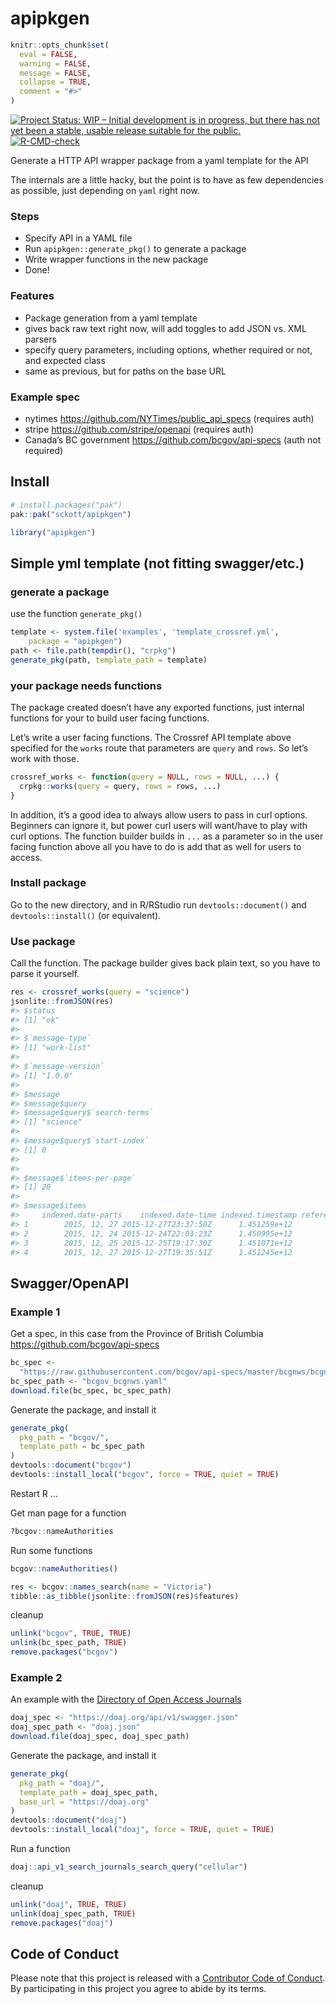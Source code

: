 apipkgen
========

```r
knitr::opts_chunk$set(
  eval = FALSE,
  warning = FALSE,
  message = FALSE,
  collapse = TRUE,
  comment = "#>"
)
```

[![Project Status: WIP – Initial development is in progress, but there has not yet been a stable, usable release suitable for the public.](https://www.repostatus.org/badges/latest/wip.svg)](https://www.repostatus.org/#wip)
[![R-CMD-check](https://github.com/sckott/apipkgen/actions/workflows/check.yml/badge.svg)](https://github.com/sckott/apipkgen/actions/workflows/check.yml)

Generate a HTTP API wrapper package from a yaml template for the API

The internals are a little hacky, but the point is to have as few dependencies as possible, just depending on `yaml` right now.

### Steps

* Specify API in a YAML file
* Run `apipkgen::generate_pkg()` to generate a package
* Write wrapper functions in the new package
* Done!

### Features

* Package generation from a yaml template
* gives back raw text right now, will add toggles to add JSON vs. XML parsers
* specify query parameters, including options, whether required or not, and expected class
* same as previous, but for paths on the base URL

### Example spec

* nytimes <https://github.com/NYTimes/public_api_specs> (requires auth)
* stripe <https://github.com/stripe/openapi> (requires auth)
* Canada's BC government <https://github.com/bcgov/api-specs> (auth not required)

## Install

```r
# install.packages("pak")
pak::pak("sckott/apipkgen")
```

```r
library("apipkgen")
```

## Simple yml template (not fitting swagger/etc.)

### generate a package

use the function `generate_pkg()`

```r
template <- system.file('examples', 'template_crossref.yml',
    package = "apipkgen")
path <- file.path(tempdir(), "crpkg")
generate_pkg(path, template_path = template)
```

### your package needs functions

The package created doesn't have any exported functions, just internal functions for your to build user facing functions.

Let's write a user facing functions. The Crossref API template above specified for the `works` route that parameters are `query` and `rows`. So let's work with those.

```r
crossref_works <- function(query = NULL, rows = NULL, ...) {
  crpkg::works(query = query, rows = rows, ...)
}
```

In addition, it's a good idea to always allow users to pass in curl options. Beginners can ignore it, but power curl users will want/have to play with curl options. The function builder builds in `...` as a parameter so in the user facing function above all you have to do is add that as well for users to access.

### Install package

Go to the new directory, and in R/RStudio run `devtools::document()` and `devtools::install()` (or equivalent).

### Use package

Call the function. The package builder gives back plain text, so you have to parse it yourself.

```r
res <- crossref_works(query = "science")
jsonlite::fromJSON(res)
#> $status
#> [1] "ok"
#>
#> $`message-type`
#> [1] "work-list"
#>
#> $`message-version`
#> [1] "1.0.0"
#>
#> $message
#> $message$query
#> $message$query$`search-terms`
#> [1] "science"
#>
#> $message$query$`start-index`
#> [1] 0
#>
#>
#> $message$`items-per-page`
#> [1] 20
#>
#> $message$items
#>     indexed.date-parts    indexed.date-time indexed.timestamp reference-count
#> 1        2015, 12, 27 2015-12-27T23:37:50Z      1.451259e+12               0
#> 2        2015, 12, 24 2015-12-24T22:03:23Z      1.450995e+12               0
#> 3        2015, 12, 25 2015-12-25T19:17:30Z      1.451071e+12               0
#> 4        2015, 12, 27 2015-12-27T19:35:51Z      1.451245e+12               0
```

## Swagger/OpenAPI


### Example 1

Get a spec, in this case from the Province of British Columbia <https://github.com/bcgov/api-specs>

```r
bc_spec <- 
  "https://raw.githubusercontent.com/bcgov/api-specs/master/bcgnws/bcgnws.json"
bc_spec_path <- "bcgov_bcgnws.yaml"
download.file(bc_spec, bc_spec_path)
```

Generate the package, and install it

```r
generate_pkg(
  pkg_path = "bcgov/", 
  template_path = bc_spec_path
)
devtools::document("bcgov")
devtools::install_local("bcgov", force = TRUE, quiet = TRUE)
```

Restart R ...

Get man page for a function

```r
?bcgov::nameAuthorities
```

Run some functions

```r
bcgov::nameAuthorities()
```

```r
res <- bcgov::names_search(name = "Victoria")
tibble::as_tibble(jsonlite::fromJSON(res)$features)
```

cleanup

```r
unlink("bcgov", TRUE, TRUE)
unlink(bc_spec_path, TRUE)
remove.packages("bcgov")
```

### Example 2

An example with the [Directory of Open Access Journals](https://doaj.org/)

```r
doaj_spec <- "https://doaj.org/api/v1/swagger.json"
doaj_spec_path <- "doaj.json"
download.file(doaj_spec, doaj_spec_path)
```

Generate the package, and install it

```r
generate_pkg(
  pkg_path = "doaj/", 
  template_path = doaj_spec_path,
  base_url = "https://doaj.org"
)
devtools::document("doaj")
devtools::install_local("doaj", force = TRUE, quiet = TRUE)
```

Run a function

```r
doaj::api_v1_search_journals_search_query("cellular")
```

cleanup

```r
unlink("doaj", TRUE, TRUE)
unlink(doaj_spec_path, TRUE)
remove.packages("doaj")
```


## Code of Conduct

Please note that this project is released with a [Contributor Code of Conduct](CODE_OF_CONDUCT.md).
By participating in this project you agree to abide by its terms.
